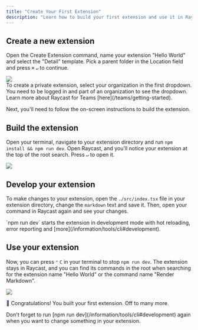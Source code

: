 ```yaml
---
title: "Create Your First Extension"
description: "Learn how to build your first extension and use it in Raycast."
---
```


## Create a new extension

Open the Create Extension command, name your extension "Hello World" and select the "Detail" template. Pick a parent folder in the Location field and press `⌘` `↵` to continue.

<Frame caption="Create Extension command in Raycast">
  <img src="/images/basics/hello-world.png" />
</Frame>

<br />

<Info>
  To create a private extension, select your organization in the first dropdown.
  You need to be logged in and part of an organization to see the dropdown.
  Learn more about Raycast for Teams [here](/teams/getting-started).
</Info>

Next, you'll need to follow the on-screen instructions to build the extension.

## Build the extension

Open your terminal, navigate to your extension directory and run `npm install && npm run dev`. Open Raycast, and you'll notice your extension at the top of the root search. Press `↵` to open it.

<Frame caption="Your first extension">
  <img src="/images/basics/hello-world-2.png" />
</Frame>

## Develop your extension

To make changes to your extension, open the `./src/index.tsx` file in your extension directory, change the `markdown` text and save it. Then, open your command in Raycast again and see your changes.

<Info>
  `npm run dev` starts the extension in development mode with hot reloading,
  error reporting and [more](/information/tools/cli#development).
</Info>

## Use your extension

Now, you can press `⌃` `C` in your terminal to stop `npm run dev`. The extension stays in Raycast, and you can find its commands in the root when searching for the extension name "Hello World" or the command name "Render Markdown".

<Frame caption="Find your extension in the root search">
  <img src="/images/basics/hello-world-2.png" />
</Frame>

🎉 Congratulations! You built your first extension. Off to many more.

<Info>
  Don't forget to run [npm run dev](/information/tools/cli#development) again
  when you want to change something in your extension.
</Info>
